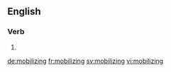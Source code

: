 ==English==

===Verb===
{{head|en}}

# {{present participle of|mobilize|lang=en}}

[[de:mobilizing]]
[[fr:mobilizing]]
[[sv:mobilizing]]
[[vi:mobilizing]]